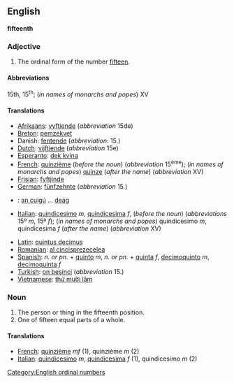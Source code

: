 ==English==
'''fifteenth'''

===Adjective===

# The ordinal form of the number [[fifteen]].

====Abbreviations====
15th, 15<sup>th</sup>; (''in names of monarchs and popes'') XV

====Translations====

* [[Afrikaans]]: [[vyftiende]] (''abbreviation'' 15de)
* [[Breton]]: [[pemzekvet]]
*Danish: [[fentende]] (''abbreviation'': 15.)
* [[Dutch]]: [[vijftiende]] (''abbreviation'' 15e)
* [[Esperanto]]: [[dek kvina]]
* [[French]]: [[quinzième]] (''before the noun'') (''abbreviation'' 15<sup>ème</sup>); (''in names of monarchs and popes'') [[quinze]] (''after the name'') (''abbreviation'' XV)
* [[Frisian]]: [[fyftjinde]]
* [[German]]: [[fünfzehnte]] (''abbreviation'' 15.)
* {{ga}}: [[an cuigú]] ... [[deag]]
* [[Italian]]: [[quindicesimo]] ''m'', [[quindicesima]] ''f'', (''before the noun'') (''abbreviations'' 15º ''m'', 15ª ''f''); (''in names of monarchs and popes'') quindicesimo ''m'', quindicesima ''f'' (''after the name'') (''abbreviation'' XV)

* [[Latin]]: [[quintus decimus]]
* [[Romanian]]: [[al cincisprezecelea]]
* [[Spanish]]: ''n. or pn.'' + [[quinto]] ''m'', ''n. or pn.'' + [[quinta]] ''f'', [[decimoquinto]] ''m'', [[decimoquinta]] ''f''
* [[Turkish]]: [[on beşinci]] (''abbreviation'' 15.)
* [[Vietnamese]]: [[thứ mười lăm]]

===Noun===

#The person or thing in the fifteenth position.
#One of fifteen equal parts of a whole.

====Translations====

*[[French]]: [[quinzième]] ''mf'' (1), quinzième ''m'' (2)
*[[Italian]]: [[quindicesimo]] ''m'', [[quindicesima]] ''f'' (1), quindicesimo ''m'' (2)

[[Category:English ordinal numbers]]